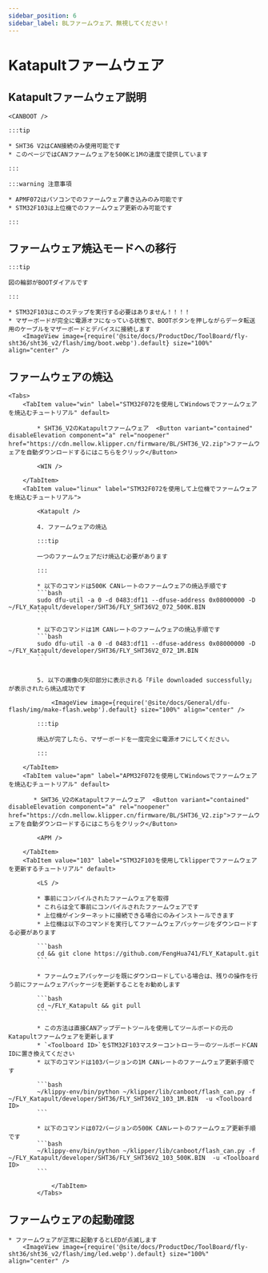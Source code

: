 ```yaml
---
sidebar_position: 6
sidebar_label: BLファームウェア、無視してください！
---
```




# Katapultファームウェア

## Katapultファームウェア説明

    <CANBOOT />

    :::tip

    * SHT36 V2はCAN接続のみ使用可能です
    * このページではCANファームウェアを500Kと1Mの速度で提供しています

    :::

    :::warning 注意事項

    * APMF072はパソコンでのファームウェア書き込みのみ可能です
    * STM32F103は上位機でのファームウェア更新のみ可能です

    :::


## ファームウェア焼込モードへの移行

    :::tip

    図の輪郭がBOOTダイアルです

    :::

    * STM32F103はこのステップを実行する必要はありません！！！！
    * マザーボードが完全に電源オフになっている状態で、BOOTボタンを押しながらデータ転送用のケーブルをマザーボードとデバイスに接続します
        <ImageView image={require('@site/docs/ProductDoc/ToolBoard/fly-sht36/sht36_v2/flash/img/boot.webp').default} size="100%" align="center" />

## ファームウェアの焼込
    <Tabs>
        <TabItem value="win" label="STM32F072を使用してWindowsでファームウェアを焼込むチュートリアル" default>

            * SHT36_V2のKatapultファームウェア  <Button variant="contained" disableElevation component="a" rel="noopener" href="https://cdn.mellow.klipper.cn/firmware/BL/SHT36_V2.zip">ファームウェアを自動ダウンロードするにはこちらをクリック</Button>

            <WIN />

        </TabItem>
        <TabItem value="linux" label="STM32F072を使用して上位機でファームウェアを焼込むチュートリアル">
            
            <Katapult />

            4. ファームウェアの焼込

            :::tip

            一つのファームウェアだけ焼込む必要があります

            :::

            * 以下のコマンドは500K CANレートのファームウェアの焼込手順です
            ```bash
            sudo dfu-util -a 0 -d 0483:df11 --dfuse-address 0x08000000 -D ~/FLY_Katapult/developer/SHT36/FLY_SHT36V2_072_500K.BIN
            ```
                       
            * 以下のコマンドは1M CANレートのファームウェアの焼込手順です
            ```bash
            sudo dfu-util -a 0 -d 0483:df11 --dfuse-address 0x08000000 -D ~/FLY_Katapult/developer/SHT36/FLY_SHT36V2_072_1M.BIN
            ```


            5. 以下の画像の矢印部分に表示される「File downloaded successfully」が表示されたら焼込成功です

                <ImageView image={require('@site/docs/General/dfu-flash/img/make-flash.webp').default} size="100%" align="center" />

            :::tip

            焼込が完了したら、マザーボードを一度完全に電源オフにしてください。

            :::

        </TabItem>
        <TabItem value="apm" label="APM32F072を使用してWindowsでファームウェアを焼込むチュートリアル" default>

           * SHT36_V2のKatapultファームウェア  <Button variant="contained" disableElevation component="a" rel="noopener" href="https://cdn.mellow.klipper.cn/firmware/BL/SHT36_V2.zip">ファームウェアを自動ダウンロードするにはこちらをクリック</Button>

            <APM />
            
        </TabItem>
        <TabItem value="103" label="STM32F103を使用してklipperでファームウェアを更新するチュートリアル" default>

            <LS />

            * 事前にコンパイルされたファームウェアを取得
            * これらは全て事前にコンパイルされたファームウェアです
            * 上位機がインターネットに接続できる場合にのみインストールできます
            * 上位機は以下のコマンドを実行してファームウェアパッケージをダウンロードする必要があります

            ```bash
            cd && git clone https://github.com/FengHua741/FLY_Katapult.git
            ```

            * ファームウェアパッケージを既にダウンロードしている場合は、残りの操作を行う前にファームウェアパッケージを更新することをお勧めします

            ```bash
            cd ~/FLY_Katapult && git pull
            ```

            * この方法は直接CANアップデートツールを使用してツールボードの元のKatapultファームウェアを更新します
            * `<Toolboard ID>`をSTM32F103マスターコントローラーのツールボードCAN IDに置き換えてください
            * 以下のコマンドは103バージョンの1M CANレートのファームウェア更新手順です

            ```bash
            ~/klippy-env/bin/python ~/klipper/lib/canboot/flash_can.py -f ~/FLY_Katapult/developer/SHT36/FLY_SHT36V2_103_1M.BIN  -u <Toolboard ID>
            ```

            * 以下のコマンドは072バージョンの500K CANレートのファームウェア更新手順です
            ```bash
            ~/klippy-env/bin/python ~/klipper/lib/canboot/flash_can.py -f ~/FLY_Katapult/developer/SHT36/FLY_SHT36V2_103_500K.BIN  -u <Toolboard ID>
            ```
                    
                </TabItem>
            </Tabs>

## ファームウェアの起動確認

    * ファームウェアが正常に起動するとLEDが点滅します
        <ImageView image={require('@site/docs/ProductDoc/ToolBoard/fly-sht36/sht36_v2/flash/img/led.webp').default} size="100%" align="center" />
